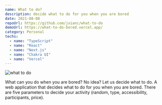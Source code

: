 ```yaml
---
name: What to do?
description: decide what to do for you when you are bored
date: 2021-08-08
repoUrl: https://github.com/jxianc/what-to-do
demoUrl: https://what-to-do-bored.vercel.app/
category: Personal
techs:
  - name: "TypeScript"
  - name: "React"
  - name: "Next.js"
  - name: "Chakra UI"
  - name: "Vercel"
---
```


<Image
  alt="what to do"
  src="/images/what-to-do.png"
  width={1080}
  height={312}
/>

What can you do when you are bored? No idea? Let us decide what to do. A web application that decides what to do for you when you are bored. There are five parameters to decide your activity (random, type, accessibility, participants, price).

